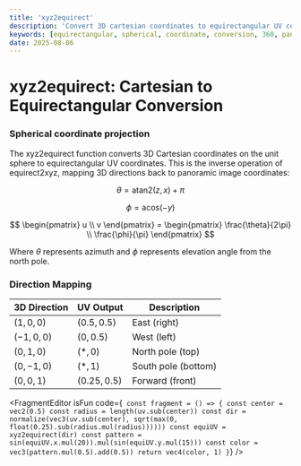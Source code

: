 ```yaml
---
title: 'xyz2equirect'
description: 'Convert 3D cartesian coordinates to equirectangular UV coordinates'
keywords: [equirectangular, spherical, coordinate, conversion, 360, panorama, inverse]
date: 2025-08-06
---
```



# xyz2equirect: Cartesian to Equirectangular Conversion

### Spherical coordinate projection

The xyz2equirect function converts 3D Cartesian coordinates on the unit sphere to equirectangular UV coordinates. This is the inverse operation of equirect2xyz, mapping 3D directions back to panoramic image coordinates:

$$
\theta = \text{atan2}(z, x) + \pi
$$

$$
\phi = \text{acos}(-y)
$$

$$
\begin{pmatrix}
u \\
v
\end{pmatrix} = \begin{pmatrix}
\frac{\theta}{2\pi} \\
\frac{\phi}{\pi}
\end{pmatrix}
$$

Where $\theta$ represents azimuth and $\phi$ represents elevation angle from the north pole.

### Direction Mapping

| 3D Direction | UV Output     | Description         |
| ------------ | ------------- | ------------------- |
| $(1, 0, 0)$  | $(0.5, 0.5)$  | East (right)        |
| $(-1, 0, 0)$ | $(0, 0.5)$    | West (left)         |
| $(0, 1, 0)$  | $(*, 0)$      | North pole (top)    |
| $(0, -1, 0)$ | $(*, 1)$      | South pole (bottom) |
| $(0, 0, 1)$  | $(0.25, 0.5)$ | Forward (front)     |

<FragmentEditor
        isFun
        code={`
const fragment = () => {
        const center = vec2(0.5)
        const radius = length(uv.sub(center))
        const dir = normalize(vec3(uv.sub(center), sqrt(max(0, float(0.25).sub(radius.mul(radius))))))
        const equiUV = xyz2equirect(dir)
        const pattern = sin(equiUV.x.mul(20)).mul(sin(equiUV.y.mul(15)))
        const color = vec3(pattern.mul(0.5).add(0.5))
        return vec4(color, 1)
}`}
/>

